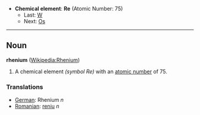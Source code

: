 *'''Chemical element''': '''Re''' (Atomic Number: 75)
**Last: [[Tungsten|W]]
**Next: [[Osmium|Os]]
----
== Noun ==
'''rhenium''' ([[en:Rhenium|Wikipedia:Rhenium]])

# A chemical element ''(symbol Re)'' with an [[atomic number]] of 75.

===Translations===
*[[German]]: Rhenium ''n''
*[[Romanian]]: [[reniu]] ''n''